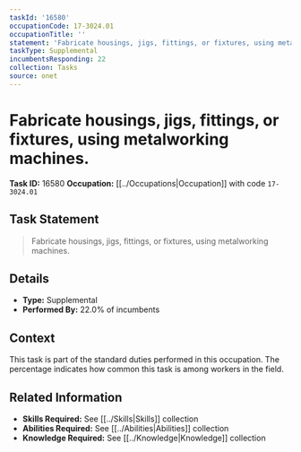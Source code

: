 ```yaml
---
taskId: '16580'
occupationCode: 17-3024.01
occupationTitle: ''
statement: 'Fabricate housings, jigs, fittings, or fixtures, using metalworking machines.'
taskType: Supplemental
incumbentsResponding: 22
collection: Tasks
source: onet
---
```

# Fabricate housings, jigs, fittings, or fixtures, using metalworking machines.

**Task ID:** 16580
**Occupation:** [[../Occupations|Occupation]] with code `17-3024.01`

## Task Statement

> Fabricate housings, jigs, fittings, or fixtures, using metalworking machines.

## Details

- **Type:** Supplemental
- **Performed By:** 22.0% of incumbents

## Context

This task is part of the standard duties performed in this occupation. The percentage indicates how common this task is among workers in the field.

## Related Information

- **Skills Required:** See [[../Skills|Skills]] collection
- **Abilities Required:** See [[../Abilities|Abilities]] collection
- **Knowledge Required:** See [[../Knowledge|Knowledge]] collection
